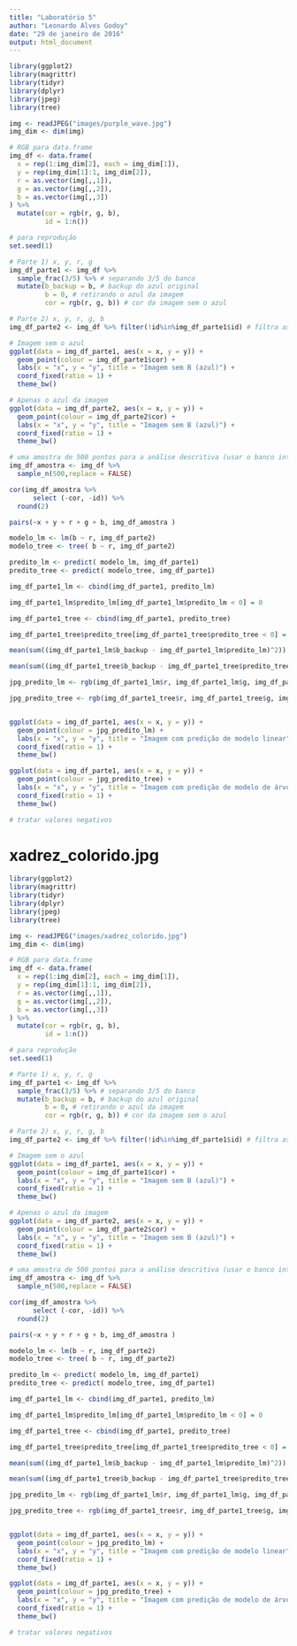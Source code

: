 ```yaml
---
title: "Laboratório 5"
author: "Leonardo Alves Godoy"
date: "29 de janeiro de 2016"
output: html_document
---
```


```r
library(ggplot2)
library(magrittr)
library(tidyr)
library(dplyr)
library(jpeg)
library(tree)

img <- readJPEG("images/purple_wave.jpg")
img_dim <- dim(img)

# RGB para data.frame
img_df <- data.frame(
  x = rep(1:img_dim[2], each = img_dim[1]),
  y = rep(img_dim[1]:1, img_dim[2]),
  r = as.vector(img[,,1]),
  g = as.vector(img[,,2]),
  b = as.vector(img[,,3])
) %>%
  mutate(cor = rgb(r, g, b),
         id = 1:n())

# para reprodução
set.seed(1) 

# Parte 1) x, y, r, g
img_df_parte1 <- img_df %>% 
  sample_frac(3/5) %>% # separando 3/5 do banco
  mutate(b_backup = b, # backup do azul original
         b = 0, # retirando o azul da imagem
         cor = rgb(r, g, b)) # cor da imagem sem o azul

# Parte 2) x, y, r, g, b
img_df_parte2 <- img_df %>% filter(!id%in%img_df_parte1$id) # filtra as linhas que estão na Parte 1

# Imagem sem o azul
ggplot(data = img_df_parte1, aes(x = x, y = y)) + 
  geom_point(colour = img_df_parte1$cor) +
  labs(x = "x", y = "y", title = "Imagem sem B (azul)") +
  coord_fixed(ratio = 1) +
  theme_bw()

# Apenas o azul da imagem
ggplot(data = img_df_parte2, aes(x = x, y = y)) + 
  geom_point(colour = img_df_parte2$cor) +
  labs(x = "x", y = "y", title = "Imagem sem B (azul)") +
  coord_fixed(ratio = 1) +
  theme_bw()

# uma amostra de 500 pontos para a análise descritiva (usar o banco inteiro é desnecessário e demorado)
img_df_amostra <- img_df %>% 
  sample_n(500,replace = FALSE)

cor(img_df_amostra %>% 
      select (-cor, -id)) %>% 
  round(2)

pairs(~x + y + r + g + b, img_df_amostra )

modelo_lm <- lm(b ~ r, img_df_parte2)
modelo_tree <- tree( b ~ r, img_df_parte2)

predito_lm <- predict( modelo_lm, img_df_parte1)
predito_tree <- predict( modelo_tree, img_df_parte1)

img_df_parte1_lm <- cbind(img_df_parte1, predito_lm)

img_df_parte1_lm$predito_lm[img_df_parte1_lm$predito_lm < 0] = 0

img_df_parte1_tree <- cbind(img_df_parte1, predito_tree)

img_df_parte1_tree$predito_tree[img_df_parte1_tree$predito_tree < 0] = 0

mean(sum((img_df_parte1_lm$b_backup - img_df_parte1_lm$predito_lm)^2))

mean(sum((img_df_parte1_tree$b_backup - img_df_parte1_tree$predito_tree)^2))

jpg_predito_lm <- rgb(img_df_parte1_lm$r, img_df_parte1_lm$g, img_df_parte1_lm$predito_lm)

jpg_predito_tree <- rgb(img_df_parte1_tree$r, img_df_parte1_tree$g, img_df_parte1_tree$predito_tree)


ggplot(data = img_df_parte1, aes(x = x, y = y)) + 
  geom_point(colour = jpg_predito_lm) +
  labs(x = "x", y = "y", title = "Imagem com predição de modelo linear") +
  coord_fixed(ratio = 1) +
  theme_bw()

ggplot(data = img_df_parte1, aes(x = x, y = y)) + 
  geom_point(colour = jpg_predito_tree) +
  labs(x = "x", y = "y", title = "Imagem com predição de modelo de árvore de decisão") +
  coord_fixed(ratio = 1) +
  theme_bw()

# tratar valores negativos

```


# xadrez_colorido.jpg


```r
library(ggplot2)
library(magrittr)
library(tidyr)
library(dplyr)
library(jpeg)
library(tree)

img <- readJPEG("images/xadrez_colorido.jpg")
img_dim <- dim(img)

# RGB para data.frame
img_df <- data.frame(
  x = rep(1:img_dim[2], each = img_dim[1]),
  y = rep(img_dim[1]:1, img_dim[2]),
  r = as.vector(img[,,1]),
  g = as.vector(img[,,2]),
  b = as.vector(img[,,3])
) %>%
  mutate(cor = rgb(r, g, b),
         id = 1:n())

# para reprodução
set.seed(1) 

# Parte 1) x, y, r, g
img_df_parte1 <- img_df %>% 
  sample_frac(3/5) %>% # separando 3/5 do banco
  mutate(b_backup = b, # backup do azul original
         b = 0, # retirando o azul da imagem
         cor = rgb(r, g, b)) # cor da imagem sem o azul

# Parte 2) x, y, r, g, b
img_df_parte2 <- img_df %>% filter(!id%in%img_df_parte1$id) # filtra as linhas que estão na Parte 1

# Imagem sem o azul
ggplot(data = img_df_parte1, aes(x = x, y = y)) + 
  geom_point(colour = img_df_parte1$cor) +
  labs(x = "x", y = "y", title = "Imagem sem B (azul)") +
  coord_fixed(ratio = 1) +
  theme_bw()

# Apenas o azul da imagem
ggplot(data = img_df_parte2, aes(x = x, y = y)) + 
  geom_point(colour = img_df_parte2$cor) +
  labs(x = "x", y = "y", title = "Imagem sem B (azul)") +
  coord_fixed(ratio = 1) +
  theme_bw()

# uma amostra de 500 pontos para a análise descritiva (usar o banco inteiro é desnecessário e demorado)
img_df_amostra <- img_df %>% 
  sample_n(500,replace = FALSE)

cor(img_df_amostra %>% 
      select (-cor, -id)) %>% 
  round(2)

pairs(~x + y + r + g + b, img_df_amostra )

modelo_lm <- lm(b ~ r, img_df_parte2)
modelo_tree <- tree( b ~ r, img_df_parte2)

predito_lm <- predict( modelo_lm, img_df_parte1)
predito_tree <- predict( modelo_tree, img_df_parte1)

img_df_parte1_lm <- cbind(img_df_parte1, predito_lm)

img_df_parte1_lm$predito_lm[img_df_parte1_lm$predito_lm < 0] = 0

img_df_parte1_tree <- cbind(img_df_parte1, predito_tree)

img_df_parte1_tree$predito_tree[img_df_parte1_tree$predito_tree < 0] = 0

mean(sum((img_df_parte1_lm$b_backup - img_df_parte1_lm$predito_lm)^2))

mean(sum((img_df_parte1_tree$b_backup - img_df_parte1_tree$predito_tree)^2))

jpg_predito_lm <- rgb(img_df_parte1_lm$r, img_df_parte1_lm$g, img_df_parte1_lm$predito_lm)

jpg_predito_tree <- rgb(img_df_parte1_tree$r, img_df_parte1_tree$g, img_df_parte1_tree$predito_tree)


ggplot(data = img_df_parte1, aes(x = x, y = y)) + 
  geom_point(colour = jpg_predito_lm) +
  labs(x = "x", y = "y", title = "Imagem com predição de modelo linear") +
  coord_fixed(ratio = 1) +
  theme_bw()

ggplot(data = img_df_parte1, aes(x = x, y = y)) + 
  geom_point(colour = jpg_predito_tree) +
  labs(x = "x", y = "y", title = "Imagem com predição de modelo de árvore de decisão") +
  coord_fixed(ratio = 1) +
  theme_bw()

# tratar valores negativos

```

